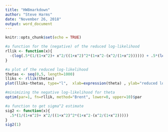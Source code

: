 ---
title: "HW8markdown"
author: "Steve Harms"
date: "November 26, 2018"
output: word_document
---

```{r setup, include=FALSE}
knitr::opts_chunk$set(echo = TRUE)
```

```{r}
#a function for the (negative) of the reduced log-likelihood
rllik <- function(x){
  -(log(.5*(1/(1+x^2)+ x^2/((1+x^2)^2*(1+x^2-(x^2/(1+x^2)))))) + .5*(log(1+x^2+x^4)))
} 
```
```{r, eval = FALSE}
#a plot of the reduced log-likelihood
thetas <- seq(0,5, length=1000)
lliks <- rllik(thetas)
plot(lliks~thetas, type="l",  xlab=expression(theta) , ylab="reduced log-likelihood")
```

```{r}
#minimizing the negative log-likelihood for theta
optim(par=1, fn=rllik, method="Brent", lower=0, upper=10)$par
```
```{r}
#a function to get sigma^2 estimate
sig2 <- function(x){
  .5*(1/(1+x^2)+ x^2/((1+x^2)^2*(1+x^2-(x^2/(1+x^2)))))
}
sig2(1)
```

